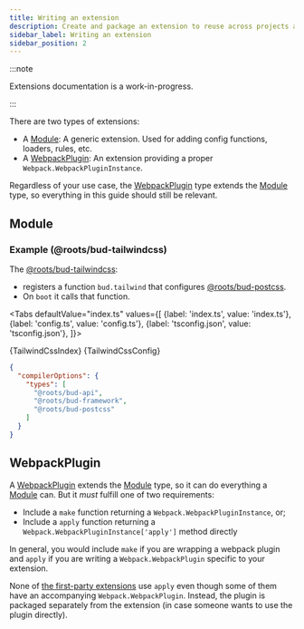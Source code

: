 ```yaml
---
title: Writing an extension
description: Create and package an extension to reuse across projects and share with other users
sidebar_label: Writing an extension
sidebar_position: 2
---
```






:::note

Extensions documentation is a work-in-progress.

:::

There are two types of extensions:

- A [Module](#module): A generic extension. Used for adding config functions, loaders, rules, etc.
- A [WebpackPlugin](#webpackplugin): An extension providing a proper `Webpack.WebpackPluginInstance`.

Regardless of your use case, the [WebpackPlugin](#webpackplugin) type extends the [Module](#module) type, so everything in this guide should still be relevant.

## Module

### Example (@roots/bud-tailwindcss)

The [@roots/bud-tailwindcss](/extensions/bud-tailwindcss):
- registers a function `bud.tailwind` that configures [@roots/bud-postcss](/extensions/bud-postcss).
- On `boot` it calls that function.

<Tabs
  defaultValue="index.ts"
  values={[
    {label: 'index.ts', value: 'index.ts'},
    {label: 'config.ts', value: 'config.ts'},
    {label: 'tsconfig.json', value: 'tsconfig.json'},
  ]}>

  <TabItem value="index.ts">
    <CodeBlock className="language-ts" title="index.js">
      {TailwindCssIndex}
    </CodeBlock>
  </TabItem>

  <TabItem value="config.ts">
    <CodeBlock className="language-ts" title="config.ts">
      {TailwindCssConfig}
    </CodeBlock>
  </TabItem>

  <TabItem value="tsconfig.json">

  ```json
  {
    "compilerOptions": {
      "types": [
        "@roots/bud-api",
        "@roots/bud-framework",
        "@roots/bud-postcss"
      ]
    }
  }
  ```

  </TabItem>
</Tabs>

## WebpackPlugin

A [WebpackPlugin](#webpackplugin) extends the [Module](#module) type, so it can do everything a [Module](#module) can. But it _must_ fulfill one of two requirements:

- Include a `make` function returning a `Webpack.WebpackPluginInstance`, or;
- Include a `apply` function returning a `Webpack.WebpackPluginInstance['apply']` method directly

In general, you would include `make` if you are wrapping a webpack plugin and `apply` if you are writing a `Webpack.WebpackPlugin` specific to your extension.

None of [the first-party extensions](/extensions) use `apply` even though some of them have an accompanying `Webpack.WebpackPlugin`. Instead, the plugin is packaged separately from
the extension (in case someone wants to use the plugin directly).
